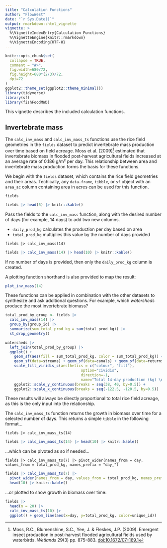 ```yaml
---
title: "Calculation Functions"
author: "FlowWest"
date: "`r Sys.Date()`"
output: rmarkdown::html_vignette
vignette: >
  %\VignetteIndexEntry{Calculation Functions}
  %\VignetteEngine{knitr::rmarkdown}
  %\VignetteEncoding{UTF-8}
---
```


```r
knitr::opts_chunk$set(
  collapse = TRUE,
  comment = "#>",
  fig.width=680/72,
  fig.height=680*(2/3)/72,
  dpi=72
)
ggplot2::theme_set(ggplot2::theme_minimal())
library(tidyverse)
library(sf)
library(fishFoodMWD)
```

This vignette describes the included calculation functions.

## Invertebrate mass

The `calc_inv_mass` and `calc_inv_mass_ts` functions use the rice field geometries in the `fields` dataset to predict invertebrate mass production over time based on field acreage. Moss et al. (2009)^[Moss, R.C., Blumenshine, S.C., Yee, J. & Fleskes, J.P. (2009). Emergent insect production in post-harvest flooded agricultural fields used by waterbirds. *Wetlands* 29(3) pp. 875-883. [doi:10.1672/07-169.1](http://doi.org/10.1672/07-169.1)] estimated that invertebrate biomass in flooded post-harvest agricultural fields increased at an average rate of  0.186 g/m² per day. This relationship between area and invertebrate mass production forms the basis for these functions.

We begin with the `fields` dataset, which contains the rice field geometries and their areas. Techically, any `data.frame`, `tibble`, or `sf` object with an `area_ac` column containing area in acres can be used for this function.

```
fields
```
```r
fields |> head(5) |> knitr::kable()
```

Pass the fields to the `calc_inv_mass` function, along with the desired number of days (for example, 14 days) to add two new columns. 

* `daily_prod_kg` calculates the production per day based on area
* `total_prod_kg` multiplies this value by the number of days provided

```
fields |> calc_inv_mass(14)
```
```r
fields |> calc_inv_mass(14) |> head(10) |> knitr::kable()
```

If no number of days is provided, then only the `daily_prod_kg` column is created.

A plotting function shorthand is also provided to map the result:

```r
plot_inv_mass(14)
```

These functions can be applied in combination with the other datasets to synthesize and ask additional questions. For example, which *watersheds* produce the most invertebrate biomass?

```r
total_prod_by_group <- fields |> 
  calc_inv_mass(14) |>
  group_by(group_id) |> 
  summarize(sum_total_prod_kg = sum(total_prod_kg)) |>
  st_drop_geometry()

watersheds |> 
  left_join(total_prod_by_group) |>
  ggplot() + 
    geom_sf(aes(fill = sum_total_prod_kg, color = sum_total_prod_kg)) + 
    geom_sf(data=streams) + geom_sf(data=canals) + geom_sf(data=returns) +
    scale_fill_viridis_c(aesthetics = c("colour", "fill"),
                                  option="cividis",
                                  direction=-1,
                                  name="Total 14-day production (kg) \nby watershed") +
    ggplot2::scale_y_continuous(breaks = seq(38, 40, by=0.5)) +
    ggplot2::scale_x_continuous(breaks = seq(-122.5, -120.5, by=0.5))
```

These results will always be directly proportional to total rice field acreage, as this is the only input into the relationship. 

The `calc_inv_mass_ts` function returns the growth in biomass over time for a selected number of days. This returns a simple `tibble` in the following format...

```
fields |> calc_inv_mass_ts(14) 
```
```r
fields |> calc_inv_mass_ts(14) |> head(10) |> knitr::kable()
```
...which can be pivoted as so if needed...
```
fields |> calc_inv_mass_ts(7) |> pivot_wider(names_from = day, values_from = total_prod_kg, names_prefix = "day_")
```
```r
fields |> calc_inv_mass_ts(7) |> 
  pivot_wider(names_from = day, values_from = total_prod_kg, names_prefix = "day_") |>
  head(10) |> knitr::kable()
```
...or plotted to show growth in biomass over time:

```r
fields |> 
  head(n = 20) |>
  calc_inv_mass_ts(10) |>
  ggplot() + geom_line(aes(x=day, y=total_prod_kg, color=unique_id))
```
